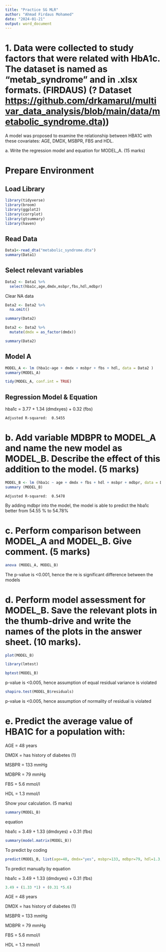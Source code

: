 ```yaml
---
title: "Practice SG MLR"
author: "Ahmad Firdaus Mohamed"
date: "2024-01-21"
output: word_document
---
```


# 1. Data were collected to study factors that were related with HbA1c. The dataset is named as “metab_syndrome” and in .xlsx formats. (FIRDAUS) (? Dataset [https://github.com/drkamarul/multivar_data_analysis/blob/main/data/metabolic_syndrome.dta)](https://github.com/drkamarul/multivar_data_analysis/blob/main/data/metabolic_syndrome.dta))

A model was proposed to examine the relationship between HBA1C with these covariates: AGE, DMDX, MSBPR, FBS and HDL.

a\. Write the regression model and equation for MODEL_A. (15 marks)

# Prepare Environment

## Load Library

```r
library(tidyverse)
library(broom)
library(ggplot2)
library(corrplot)
library(gtsummary)
library(haven)
```

## Read Data

```r
Data1<-read_dta("metabolic_syndrome.dta")
summary(Data1)
```

## Select relevant variables

```r
Data2 <- Data1 %>%
  select(hba1c,age,dmdx,msbpr,fbs,hdl,mdbpr)
```

Clear NA data

```r
Data2 <- Data2 %>%
  na.omit()
```

```r
summary(Data2)
```

```r
Data2 <- Data2 %>%
  mutate(dmdx = as_factor(dmdx))
```

```r
summary(Data2)
```

## Model A

```r
MODEL_A <- lm (hba1c~age + dmdx + msbpr + fbs + hdl, data = Data2 )
summary(MODEL_A)
```

```r
tidy(MODEL_A, conf.int = TRUE)
```

## Regression Model & Equation

hba1c = 3.77 + 1.34 (dmdxyes) + 0.32 (fbs)

```         
Adjusted R-squared:  0.5455 
```

# b. Add variable MDBPR to MODEL_A and name the new model as MODEL_B. Describe the effect of this addition to the model. (5 marks)

```r
MODEL_B <- lm (hba1c ~ age + dmdx + fbs + hdl + msbpr + mdbpr, data = Data2)
summary (MODEL_B)
```

```         
Adjusted R-squared:  0.5478 
```

By adding mdbpr into the model, the model is able to predict the hba1c better from 54.55 % to 54.78%

# c. Perform comparison between MODEL_A and MODEL_B. Give comment. (5 marks)

```r
anova (MODEL_A, MODEL_B)
```

The p-value is \<0.001, hence the re is significant difference between the models

# d. Perform model assessment for MODEL_B. Save the relevant plots in the thumb-drive and write the names of the plots in the answer sheet. (10 marks).

```r
plot(MODEL_B)
```

```r
library(lmtest)
```

```r
bptest(MODEL_B)
```

p-value is \<0.005, hence assumption of equal residual variance is violated

```r
shapiro.test(MODEL_B$residuals)
```

p-value is \<0.005, hence assumption of normality of residual is violated

# e. Predict the average value of HBA1C for a population with:

AGE = 48 years

DMDX = has history of diabetes (1)

MSBPR = 133 mmHg

MDBPR = 79 mmHg

FBS = 5.6 mmol/l

HDL = 1.3 mmol/l

Show your calculation. (5 marks)

```r
summary(MODEL_B)
```

equation

hba1c = 3.49 + 1.33 (dmdxyes) + 0.31 (fbs)

```r
summary(model.matrix(MODEL_B))
```

To predict by coding

```r
predict(MODEL_B, list(age=48, dmdx="yes", msbpr=133, mdbpr=79, hdl=1.3, fbs=5.6 ))
```

To predict manually by equation

hba1c = 3.49 + 1.33 (dmdxyes) + 0.31 (fbs)

```r
3.49 + (1.33 *1) + (0.31 *5.6)
```

AGE = 48 years

DMDX = has history of diabetes (1)

MSBPR = 133 mmHg

MDBPR = 79 mmHg

FBS = 5.6 mmol/l

HDL = 1.3 mmol/l
